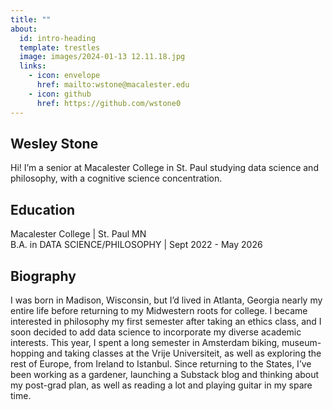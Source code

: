 ```yaml
---
title: ""
about:
  id: intro-heading
  template: trestles
  image: images/2024-01-13 12.11.18.jpg
  links:
    - icon: envelope
      href: mailto:wstone@macalester.edu
    - icon: github
      href: https://github.com/wstone0
---
```


::: {#intro-heading}
## Wesley Stone

Hi! I'm a senior at Macalester College in St. Paul studying data science and philosophy, with a cognitive science concentration.

## Education

Macalester College \| St. Paul MN <br> B.A. in DATA SCIENCE/PHILOSOPHY \| Sept 2022 - May 2026
:::

## Biography

I was born in Madison, Wisconsin, but I'd lived in Atlanta, Georgia nearly my entire life before returning to my Midwestern roots for college. I became interested in philosophy my first semester after taking an ethics class, and I soon decided to add data science to incorporate my diverse academic interests. This year, I spent a long semester in Amsterdam biking, museum-hopping and taking classes at the Vrije Universiteit, as well as exploring the rest of Europe, from Ireland to Istanbul. Since returning to the States, I've been working as a gardener, launching a Substack blog and thinking about my post-grad plan, as well as reading a lot and playing guitar in my spare time.
